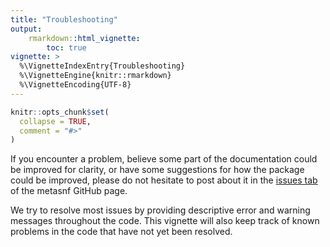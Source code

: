 ```yaml
---
title: "Troubleshooting"
output:
    rmarkdown::html_vignette:
        toc: true
vignette: >
  %\VignetteIndexEntry{Troubleshooting}
  %\VignetteEngine{knitr::rmarkdown}
  %\VignetteEncoding{UTF-8}
---
```


<style>
div.aside { background-color:#fff2e6; }
</style>

```r
knitr::opts_chunk$set(
  collapse = TRUE,
  comment = "#>"
)
```

If you encounter a problem, believe some part of the documentation could be improved for clarity, or have some suggestions for how the package could be improved, please do not hesitate to post about it in the [issues tab](https://github.com/BRANCHlab/metasnf/issues) of the metasnf GitHub page.

We try to resolve most issues by providing descriptive error and warning messages throughout the code.
This vignette will also keep track of known problems in the code that have not yet been resolved.
